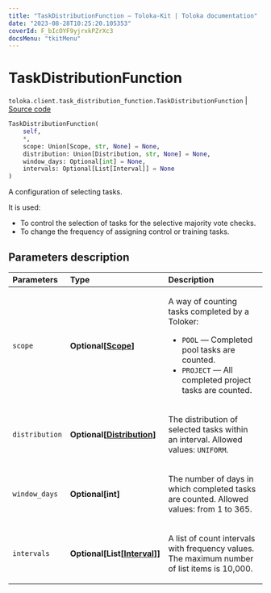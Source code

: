 ```yaml
---
title: "TaskDistributionFunction — Toloka-Kit | Toloka documentation"
date: "2023-08-28T10:25:20.105353"
coverId: F_bIcOYF9yjrxkPZrXc3
docsMenu: "tkitMenu"
---
```


# TaskDistributionFunction

`toloka.client.task_distribution_function.TaskDistributionFunction` | [Source code](https://github.com/Toloka/toloka-kit/blob/v1.2.1/src/client/task_distribution_function.py#L9)

```python
TaskDistributionFunction(
    self,
    *,
    scope: Union[Scope, str, None] = None,
    distribution: Union[Distribution, str, None] = None,
    window_days: Optional[int] = None,
    intervals: Optional[List[Interval]] = None
)
```

A configuration of selecting tasks.

It is used:
- To control the selection of tasks for the selective majority vote checks.
- To change the frequency of assigning control or training tasks.

## Parameters description

| Parameters | Type | Description |
| :----------| :----| :-----------|
`scope`|**Optional\[[Scope](/docs/toloka-kit/reference/toloka.client.task_distribution_function.TaskDistributionFunction.Scope)\]**|<p>A way of counting tasks completed by a Toloker:</p> <ul> <li>`POOL` — Completed pool tasks are counted.</li> <li>`PROJECT` — All completed project tasks are counted.</li> </ul>
`distribution`|**Optional\[[Distribution](/docs/toloka-kit/reference/toloka.client.task_distribution_function.TaskDistributionFunction.Distribution)\]**|<p>The distribution of selected tasks within an interval. Allowed values: `UNIFORM`.</p>
`window_days`|**Optional\[int\]**|<p>The number of days in which completed tasks are counted. Allowed values: from 1 to 365.</p>
`intervals`|**Optional\[List\[[Interval](/docs/toloka-kit/reference/toloka.client.task_distribution_function.TaskDistributionFunction.Interval)\]\]**|<p>A list of count intervals with frequency values. The maximum number of list items is 10,000.</p>